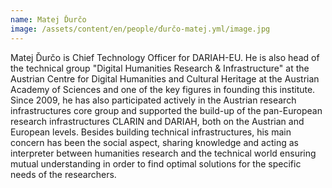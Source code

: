 ```yaml
---
name: Matej Ďurčo
image: /assets/content/en/people/ďurčo-matej.yml/image.jpg
---
```

Matej Ďurčo is Chief Technology Officer for DARIAH-EU. He is also head of the technical group "Digital Humanities Research & Infrastructure" at the Austrian Centre for Digital Humanities and Cultural Heritage at the Austrian Academy of Sciences and one of the key figures in founding this institute. Since 2009, he has also participated actively in the Austrian research infrastructures core group and supported the build-up of the pan-European research infrastructures CLARIN and DARIAH, both on the Austrian and European levels. Besides building technical infrastructures, his main concern has been the social aspect, sharing knowledge and acting as interpreter between humanities research and the technical world ensuring mutual understanding in order to find optimal solutions for the specific needs of the researchers.
